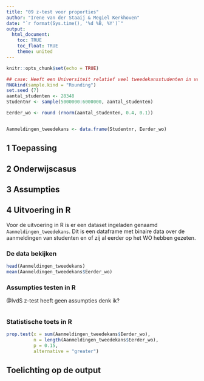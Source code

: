 ```yaml
---
title: "09 z-test voor proporties"
author: "Irene van der Staaij & Megiel Kerkhoven"
date: "`r format(Sys.time(), '%d %B, %Y')`"
output: 
  html_document:
    toc: TRUE
    toc_float: TRUE
    theme: united
---
```


<style>
  .col2 {
    columns: 2 200px;
    -webkit-columns: 2 200px;
    -moz-columns: 2 200px;
  }
</style>

```r
knitr::opts_chunk$set(echo = TRUE)
```


```r
## case: Heeft een Universiteit relatief veel tweedekansstudenten in vergelijking met het landelijke gemiddelde?]
RNGkind(sample.kind = "Rounding")
set.seed (7)
aantal_studenten <- 28348
Studentnr <- sample(5000000:6000000, aantal_studenten)

Eerder_wo <- round (rnorm(aantal_studenten, 0.4, 0.1))


Aanmeldingen_tweedekans <- data.frame(Studentnr, Eerder_wo)
```

## 1 Toepassing

## 2 Onderwijscasus

## 3 Assumpties

## 4 Uitvoering in R
Voor de uitvoering in R is er een dataset ingeladen genaamd `Aanmeldingen_tweedekans`. Dit is een dataframe met binaire data over de aanmeldingen van studenten en of zij al eerder op het WO hebben gezeten.

### De data bekijken
```r
head(Aanmeldingen_tweedekans)
mean(Aanmeldingen_tweedekans$Eerder_wo)
```

### Assumpties testen in R
@IvdS z-test heeft geen assumpties denk ik?
```r

```

### Statistische toets in R

```r
prop.test(x = sum(Aanmeldingen_tweedekans$Eerder_wo), 
          n = length(Aanmeldingen_tweedekans$Eerder_wo), 
          p = 0.15,
          alternative = "greater")
```

## Toelichting op de output



